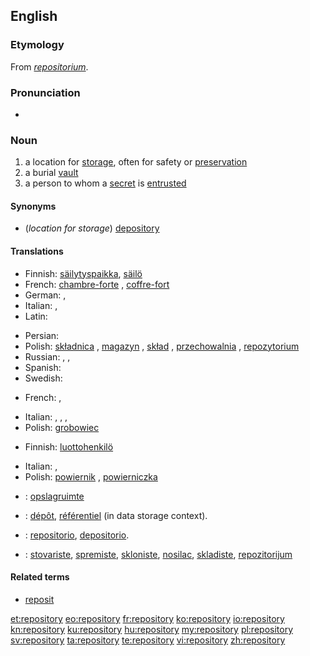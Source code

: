 ==English==
{{wikipedia}}

===Etymology===
From {{etyl|LL.}} ''[[repositorium]]''.

===Pronunciation===
* {{audio|en-us-repository.ogg|Audio (US)}}

===Noun===
{{en-noun|repositories}}

# a location for [[storage]], often for safety or [[preservation]]
# a burial [[vault]]
# a person to whom a [[secret]] is [[entrusted]]

====Synonyms====
* (''location for storage'') [[depository]]

====Translations====
{{trans-top|a location for storage, often for safety or preservation}}
* Finnish: [[säilytyspaikka]], [[säilö]]
* French: [[chambre-forte]] {{f}}, [[coffre-fort]] {{m}}
* German: {{t|de|Ablage|m}},  {{t+|de|Depot|n}}
* Italian: {{t-|it|ripostiglio}},  {{t+|it|ricettacolo}}
* Latin: {{t-|la|receptaculum|n|alt=receptāculum}}
{{trans-mid}}
* Persian: {{t|fa|مخزن|sc=fa-Arab}}
* Polish: [[składnica]] {{f}}, [[magazyn]] {{m}}, [[skład]] {{m}}, [[przechowalnia]] {{f}}, [[repozytorium]] {{n}}
* Russian: {{t|ru|хранилище|n|tr=xranílišče|sc=Cyrl}}, {{t|ru|склад|m|tr=sklad|sc=Cyrl}}, {{t|ru|вместилище|n|tr=vmestílišče|sc=Cyrl}}
* Spanish: {{t|es|repositorio|m}}
* Swedish: {{t|sv|lager}}
{{trans-bottom}}

{{trans-top|a burial vault}}
* French: {{t+|fr|tombeau|m}}, {{t+|fr|mausolée|m}}
{{trans-mid}}
* Italian: {{t-|it|sepolcro}},  {{t+|it|tomba}},  {{t-|it|mausoleo}},  {{t+|it|cripta}}
* Polish: [[grobowiec]] {{m}}
{{trans-bottom}}

{{trans-top|a person to whom a secret is entrusted}}
* Finnish: [[luottohenkilö]]
{{trans-mid}}
* Italian: {{t-|it|depositario}},  {{t-|it|confidente}}
* Polish: [[powiernik]] {{m}}, [[powierniczka]] {{f}}
{{trans-bottom}}

{{checktrans-top}}
* {{ttbc|nl}}: [[opslagruimte]]
* {{ttbc|fr}}: [[dépôt]], [[référentiel]] (in data storage context).
{{trans-mid}}
* {{ttbc|es}}: [[repositorio]], [[depositorio]].
* {{ttbc|sh}}: [[stovariste]], [[spremiste]], [[skloniste]], [[nosilac]], [[skladiste]], [[repozitorijum]]
{{trans-bottom}}

====Related terms====
* [[reposit]]

[[et:repository]]
[[eo:repository]]
[[fr:repository]]
[[ko:repository]]
[[io:repository]]
[[kn:repository]]
[[ku:repository]]
[[hu:repository]]
[[my:repository]]
[[pl:repository]]
[[sv:repository]]
[[ta:repository]]
[[te:repository]]
[[vi:repository]]
[[zh:repository]]